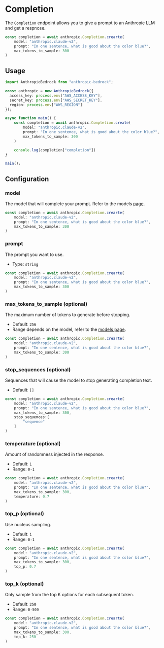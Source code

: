 # Completion

The `Completion` endpoint allows you to give a prompt to an Anthropic LLM and get a respnose.

```typescript
const completion = await anthropic.Completion.crearte(
    model: "anthropic.claude-v2",
    prompt: "In one sentence, what is good about the color blue?",
    max_tokens_to_sample: 300
)
```

## Usage

```typescript
import AnthropicBedrock from "anthropic-bedrock";

const anthropic = new AnthropicBedrock({
  access_key: process.env["AWS_ACCESS_KEY"],
  secret_key: process.env["AWS_SECRET_KEY"],
  region: process.env["AWS_REGION"]
});

async function main() {
    const completion = await anthropic.Completion.create(
        model: "anthropic.claude-v2",
        prompt: "In one sentence, what is good about the color blue?",
        max_tokens_to_sample: 300
    )

    console.log(completion["completion"])
}

main();
```

## Configuration

### model

The model that will complete your prompt. Refer to the models [page](/typescript/models).

```typescript {2}
const completion = await anthropic.Completion.crearte(
    model: "anthropic.claude-v2",
    prompt: "In one sentence, what is good about the color blue?",
    max_tokens_to_sample: 300
)
```

### prompt

The prompt you want to use.

- Type: `string`

```typescript {3}
const completion = await anthropic.Completion.crearte(
    model: "anthropic.claude-v2",
    prompt: "In one sentence, what is good about the color blue?",
    max_tokens_to_sample: 300
)
```

### max_tokens_to_sample (optional)

The maximum number of tokens to generate before stopping.

- Default: `256`
- Range depends on the model, refer to the [models page](/typescript/models).

```typescript {4}
const completion = await anthropic.Completion.crearte(
    model: "anthropic.claude-v2",
    prompt: "In one sentence, what is good about the color blue?",
    max_tokens_to_sample: 300
)
```

### stop_sequences (optional)

Sequences that will cause the model to stop generating completion text.

- Default: `[]`

```typescript {5-7}
const completion = await anthropic.Completion.crearte(
    model: "anthropic.claude-v2",
    prompt: "In one sentence, what is good about the color blue?",
    max_tokens_to_sample: 300,
    stop_sequences:[
        "sequence"
    ]
)
```

### temperature (optional)

Amount of randomness injected in the response.

- Default: `1`
- Range: `0-1`

```typescript {5}
const completion = await anthropic.Completion.crearte(
    model: "anthropic.claude-v2",
    prompt: "In one sentence, what is good about the color blue?",
    max_tokens_to_sample: 300,
    temperature: 0.7
)
```

### top_p (optional)

Use nucleus sampling.

- Default: `1`
- Range: `0-1`

```typescript {5}
const completion = await anthropic.Completion.crearte(
    model: "anthropic.claude-v2",
    prompt: "In one sentence, what is good about the color blue?",
    max_tokens_to_sample: 300,
    top_p: 0.7
)
```

### top_k (optional)

Only sample from the top K options for each subsequent token.

- Default: `250`
- Range: `0-500`

```typescript {5}
const completion = await anthropic.Completion.crearte(
    model: "anthropic.claude-v2",
    prompt: "In one sentence, what is good about the color blue?",
    max_tokens_to_sample: 300,
    top_k: 250
)
```
